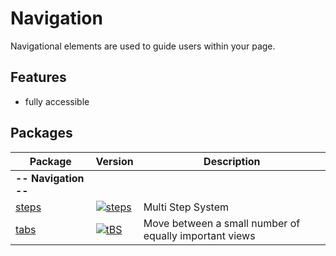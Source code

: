 
<Meta title="Navigation/Intro" />

# Navigation

Navigational elements are used to guide users within your page.

## Features

- fully accessible

## Packages

| Package                                                               | Version                                                                                                                              | Description                                            |
| --------------------------------------------------------------------- | ------------------------------------------------------------------------------------------------------------------------------------ | ------------------------------------------------------ |
| **-- Navigation --**                                                    |                                                                                                                                      |                                                        |
| [steps](?path=/docs/navigation-steps--default-story)                  | [![steps](https://img.shields.io/npm/v/@lion/steps.svg)](https://www.npmjs.com/package/@lion/steps)                                  | Multi Step System                                      |
| [tabs](?path=/docs/navigation-tabs--default-story)                    | [![tBS](https://img.shields.io/npm/v/@lion/tabs.svg)](https://www.npmjs.com/package/@lion/tabs)                                      | Move between a small number of equally important views |
